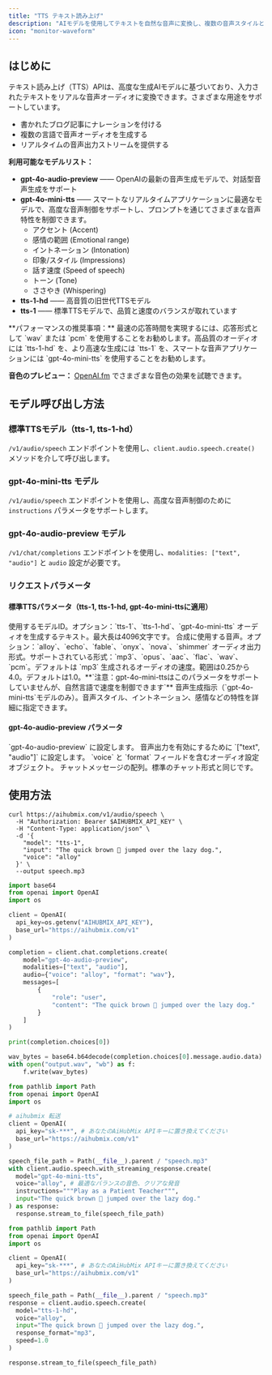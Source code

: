 ```yaml
---
title: "TTS テキスト読み上げ"
description: "AIモデルを使用してテキストを自然な音声に変換し、複数の音声スタイルと出力形式をサポート"
icon: "monitor-waveform"
---
```


## はじめに

テキスト読み上げ（TTS）APIは、高度な生成AIモデルに基づいており、入力されたテキストをリアルな音声オーディオに変換できます。さまざまな用途をサポートしています。

- 書かれたブログ記事にナレーションを付ける
- 複数の言語で音声オーディオを生成する
- リアルタイムの音声出力ストリームを提供する

**利用可能なモデルリスト：**

- **gpt-4o-audio-preview** —— OpenAIの最新の音声生成モデルで、対話型音声生成をサポート
- **gpt-4o-mini-tts** —— スマートなリアルタイムアプリケーションに最適なモデルで、高度な音声制御をサポートし、プロンプトを通じてさまざまな音声特性を制御できます。
  - アクセント (Accent)
  - 感情の範囲 (Emotional range)
  - イントネーション (Intonation)
  - 印象/スタイル (Impressions)
  - 話す速度 (Speed of speech)
  - トーン (Tone)
  - ささやき (Whispering)
- **tts-1-hd** —— 高音質の旧世代TTSモデル
- **tts-1** —— 標準TTSモデルで、品質と速度のバランスが取れています

<Tip>
  **パフォーマンスの推奨事項：** 最速の応答時間を実現するには、応答形式として `wav` または `pcm` を使用することをお勧めします。高品質のオーディオには `tts-1-hd` を、より高速な生成には `tts-1` を、スマートな音声アプリケーションには `gpt-4o-mini-tts` を使用することをお勧めします。

  **音色のプレビュー：** [OpenAI.fm](https://www.openai.fm/) でさまざまな音色の効果を試聴できます。
</Tip>

## モデル呼び出し方法

### 標準TTSモデル（tts-1, tts-1-hd）

`/v1/audio/speech` エンドポイントを使用し、`client.audio.speech.create()` メソッドを介して呼び出します。

### gpt-4o-mini-tts モデル

`/v1/audio/speech` エンドポイントを使用し、高度な音声制御のために `instructions` パラメータをサポートします。

### gpt-4o-audio-preview モデル

`/v1/chat/completions` エンドポイントを使用し、`modalities: ["text", "audio"]` と `audio` 設定が必要です。

### リクエストパラメータ

#### 標準TTSパラメータ（tts-1, tts-1-hd, gpt-4o-mini-ttsに適用）

<ParamField body="model" type="string" required>
  使用するモデルID。オプション：`tts-1`、`tts-1-hd`、`gpt-4o-mini-tts`
</ParamField>

<ParamField body="input" type="string" required>
  オーディオを生成するテキスト。最大長は4096文字です。
</ParamField>

<ParamField body="voice" type="string" required>
  合成に使用する音声。オプション：`alloy`、`echo`、`fable`、`onyx`、`nova`、`shimmer`
</ParamField>

<ParamField body="response_format" type="string">
  オーディオ出力形式。サポートされている形式：`mp3`、`opus`、`aac`、`flac`、`wav`、`pcm`。デフォルトは `mp3`
</ParamField>

<ParamField body="speed" type="number">
  生成されるオーディオの速度。範囲は0.25から4.0。デフォルトは1.0。**`注意：gpt-4o-mini-ttsはこのパラメータをサポートしていませんが、自然言語で速度を制御できます`**
</ParamField>

<ParamField body="instructions" type="string">
  音声生成指示（`gpt-4o-mini-tts`モデルのみ）。音声スタイル、イントネーション、感情などの特性を詳細に指定できます。
</ParamField>

#### gpt-4o-audio-preview パラメータ

<ParamField body="model" type="string" required>
  `gpt-4o-audio-preview` に設定します。
</ParamField>

<ParamField body="modalities" type="array" required>
  音声出力を有効にするために `["text", "audio"]` に設定します。
</ParamField>

<ParamField body="audio" type="object" required>
  `voice` と `format` フィールドを含むオーディオ設定オブジェクト。
</ParamField>

<ParamField body="messages" type="array" required>
  チャットメッセージの配列。標準のチャット形式と同じです。
</ParamField>

## 使用方法

<CodeGroup>

```shell Curl
curl https://aihubmix.com/v1/audio/speech \
  -H "Authorization: Bearer $AIHUBMIX_API_KEY" \
  -H "Content-Type: application/json" \
  -d '{
    "model": "tts-1",
    "input": "The quick brown 🦊 jumped over the lazy dog.",
    "voice": "alloy"
  }' \
  --output speech.mp3
```


```py gpt-4o-audio-preview
import base64
from openai import OpenAI
import os

client = OpenAI(
  api_key=os.getenv("AIHUBMIX_API_KEY"),
  base_url="https://aihubmix.com/v1"
)

completion = client.chat.completions.create(
    model="gpt-4o-audio-preview",
    modalities=["text", "audio"],
    audio={"voice": "alloy", "format": "wav"},
    messages=[
        {
            "role": "user",
            "content": "The quick brown 🦊 jumped over the lazy dog."
        }
    ]
)

print(completion.choices[0])

wav_bytes = base64.b64decode(completion.choices[0].message.audio.data)
with open("output.wav", "wb") as f:
    f.write(wav_bytes)
```


```py gpt-4o-mini-tts
from pathlib import Path
from openai import OpenAI
import os

# aihubmix 転送
client = OpenAI(
  api_key="sk-***", # あなたのAiHubMix APIキーに置き換えてください
  base_url="https://aihubmix.com/v1"
)

speech_file_path = Path(__file__).parent / "speech.mp3"
with client.audio.speech.with_streaming_response.create(
  model="gpt-4o-mini-tts",
  voice="alloy", # 最適なバランスの音色、クリアな発音
  instructions="""Play as a Patient Teacher""",
  input="The quick brown 🦊 jumped over the lazy dog."
) as response:
  response.stream_to_file(speech_file_path)
```


```py 標準 TTS モデル
from pathlib import Path
from openai import OpenAI
import os

client = OpenAI(
  api_key="sk-***", # あなたのAiHubMix APIキーに置き換えてください
  base_url="https://aihubmix.com/v1"
)

speech_file_path = Path(__file__).parent / "speech.mp3"
response = client.audio.speech.create(
  model="tts-1-hd",
  voice="alloy",
  input="The quick brown 🦊 jumped over the lazy dog.",
  response_format="mp3",
  speed=1.0
)

response.stream_to_file(speech_file_path)
```

</CodeGroup>
